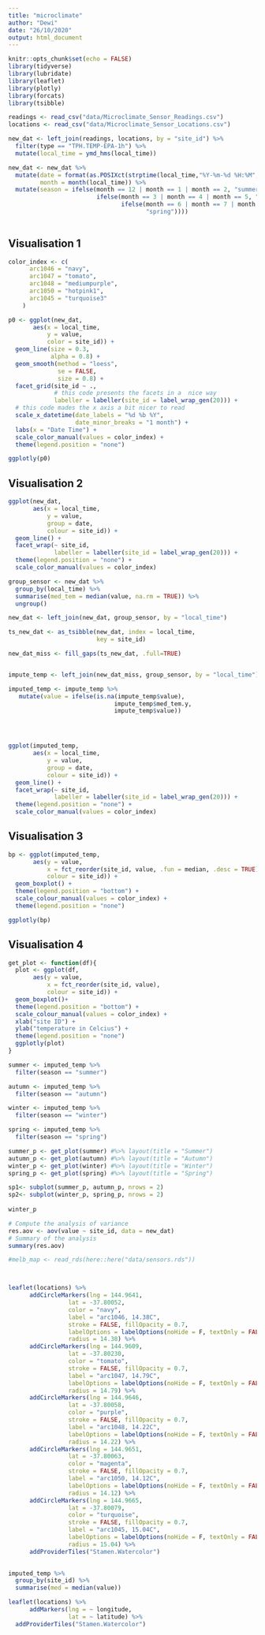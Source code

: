 ```yaml
---
title: "microclimate"
author: "Dewi"
date: "26/10/2020"
output: html_document
---
```


```r
knitr::opts_chunk$set(echo = FALSE)
library(tidyverse)
library(lubridate)
library(leaflet)
library(plotly)
library(forcats)
library(tsibble)
```

```r
readings <- read_csv("data/Microclimate_Sensor_Readings.csv")
locations <- read_csv("data/Microclimate_Sensor_Locations.csv")
```

```r
new_dat <- left_join(readings, locations, by = "site_id") %>%
  filter(type == "TPH.TEMP-EPA-1h") %>%
  mutate(local_time = ymd_hms(local_time))

new_dat <- new_dat %>%
  mutate(date = format(as.POSIXct(strptime(local_time,"%Y-%m-%d %H:%M",tz="")) ,format = "%Y-%m-%d"),
         month = month(local_time)) %>%
  mutate(season = ifelse(month == 12 | month == 1 | month == 2, "summer",
                         ifelse(month == 3 | month == 4 | month == 5, "autumn",
                                ifelse(month == 6 | month == 7 | month == 8, "winter",
                                       "spring"))))
  
```

## Visualisation 1

```r

color_index <- c(
      arc1046 = "navy",
      arc1047 = "tomato",
      arc1048 = "mediumpurple",
      arc1050 = "hotpink1",
      arc1045 = "turquoise3"
    )

p0 <- ggplot(new_dat,
       aes(x = local_time, 
           y = value,
           color = site_id)) +
  geom_line(size = 0.3,
            alpha = 0.8) +
  geom_smooth(method = "loess",
              se = FALSE,
              size = 0.8) +
  facet_grid(site_id ~ ., 
             # this code presents the facets in a  nice way
             labeller = labeller(site_id = label_wrap_gen(20))) +
  # this code mades the x axis a bit nicer to read
  scale_x_datetime(date_labels = "%d %b %Y", 
                   date_minor_breaks = "1 month") +
  labs(x = "Date Time") +
  scale_color_manual(values = color_index) +
  theme(legend.position = "none")

ggplotly(p0)
```

## Visualisation 2

```r

ggplot(new_dat,
       aes(x = local_time,
           y = value,
           group = date,
           colour = site_id)) +
  geom_line() +
  facet_wrap(~ site_id,
             labeller = labeller(site_id = label_wrap_gen(20))) +
  theme(legend.position = "none") +
  scale_color_manual(values = color_index)
```
```r
group_sensor <- new_dat %>%
  group_by(local_time) %>%
  summarise(med_tem = median(value, na.rm = TRUE)) %>%
  ungroup()

new_dat <- left_join(new_dat, group_sensor, by = "local_time")
```

```r
ts_new_dat <- as_tsibble(new_dat, index = local_time,
                         key = site_id) 

new_dat_miss <- fill_gaps(ts_new_dat, .full=TRUE) 


impute_temp <- left_join(new_dat_miss, group_sensor, by = "local_time")

imputed_temp <- impute_temp %>%
   mutate(value = ifelse(is.na(impute_temp$value),
                              impute_temp$med_tem.y, 
                              impute_temp$value))




ggplot(imputed_temp,
       aes(x = local_time,
           y = value,
           group = date,
           colour = site_id)) +
  geom_line() +
  facet_wrap(~ site_id,
             labeller = labeller(site_id = label_wrap_gen(20))) +
  theme(legend.position = "none") +
  scale_color_manual(values = color_index)

```

## Visualisation 3

```r

bp <- ggplot(imputed_temp,
       aes(y = value,
           x = fct_reorder(site_id, value, .fun = median, .desc = TRUE),
           colour = site_id)) +
  geom_boxplot() +
  theme(legend.position = "bottom") +
  scale_colour_manual(values = color_index) +
  theme(legend.position = "none")

ggplotly(bp)
```

## Visualisation 4

```r

get_plot <- function(df){
  plot <- ggplot(df,
       aes(y = value,
           x = fct_reorder(site_id, value),
           colour = site_id)) +
  geom_boxplot()+
  theme(legend.position = "bottom") +
  scale_colour_manual(values = color_index) +
  xlab("site ID") +
  ylab("temperature in Celcius") +
  theme(legend.position = "none") 
  ggplotly(plot)
}

summer <- imputed_temp %>%
  filter(season == "summer")

autumn <- imputed_temp %>%
  filter(season == "autumn")

winter <- imputed_temp %>%
  filter(season == "winter")

spring <- imputed_temp %>%
  filter(season == "spring")

summer_p <- get_plot(summer) #%>% layout(title = "Summer")
autumn_p <- get_plot(autumn) #%>% layout(title = "Autumn")
winter_p <- get_plot(winter) #%>% layout(title = "Winter")
spring_p <- get_plot(spring) #%>% layout(title = "Spring")

sp1<- subplot(summer_p, autumn_p, nrows = 2)
sp2<- subplot(winter_p, spring_p, nrows = 2)
  
winter_p
```

```r
# Compute the analysis of variance
res.aov <- aov(value ~ site_id, data = new_dat)
# Summary of the analysis
summary(res.aov)
```

```r
#melb_map <- read_rds(here::here("data/sensors.rds")) 



leaflet(locations) %>%
      addCircleMarkers(lng = 144.9641,
                 lat = -37.80052,
                 color = "navy",
                 label = "arc1046, 14.38C",
                 stroke = FALSE, fillOpacity = 0.7,
                 labelOptions = labelOptions(noHide = F, textOnly = FALSE),
                 radius = 14.38) %>%
      addCircleMarkers(lng = 144.9609,
                 lat = -37.80230,
                 color = "tomato",
                 stroke = FALSE, fillOpacity = 0.7,
                 label = "arc1047, 14.79C",
                 labelOptions = labelOptions(noHide = F, textOnly = FALSE),
                 radius = 14.79) %>%
      addCircleMarkers(lng = 144.9646,
                 lat = -37.80058,
                 color = "purple",
                 stroke = FALSE, fillOpacity = 0.7,
                 label = "arc1048, 14.22C",
                 labelOptions = labelOptions(noHide = F, textOnly = FALSE),
                 radius = 14.22) %>%
      addCircleMarkers(lng = 144.9651,
                 lat = -37.80063,
                 color = "magenta",
                 stroke = FALSE, fillOpacity = 0.7,
                 label = "arc1050, 14.12C",
                 labelOptions = labelOptions(noHide = F, textOnly = FALSE),
                 radius = 14.12) %>%
      addCircleMarkers(lng = 144.9665,
                 lat = -37.80079,
                 color = "turquoise",
                 stroke = FALSE, fillOpacity = 0.7,
                 label = "arc1045, 15.04C",
                 labelOptions = labelOptions(noHide = F, textOnly = FALSE),
                 radius = 15.04) %>%
      addProviderTiles("Stamen.Watercolor") 
  

```

```r
imputed_temp %>%
  group_by(site_id) %>%
  summarise(med = median(value))
```
```r
leaflet(locations) %>%
      addMarkers(lng = ~ longitude,
                 lat = ~ latitude) %>%
  addProviderTiles("Stamen.Watercolor") 
  
```


